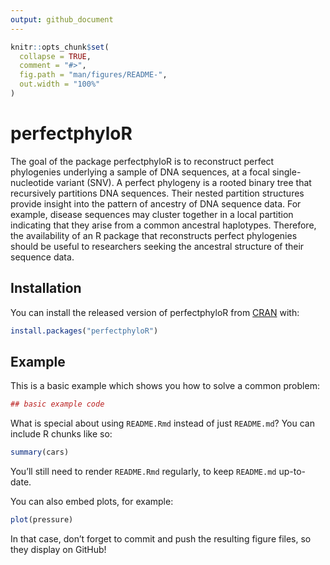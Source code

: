 ```yaml
---
output: github_document
---
```


<!-- README.md is generated from README.Rmd. Please edit that file -->

```r
knitr::opts_chunk$set(
  collapse = TRUE,
  comment = "#>",
  fig.path = "man/figures/README-",
  out.width = "100%"
)
```
# perfectphyloR

The goal of the package perfectphyloR is to reconstruct perfect phylogenies underlying a sample of DNA sequences, at a focal single-nucleotide variant (SNV). A perfect phylogeny is a rooted binary tree that recursively partitions DNA sequences. Their nested partition structures provide insight into the pattern of ancestry of DNA sequence data. For example, disease sequences may cluster together in a local partition indicating that they arise from a common ancestral haplotypes. Therefore, the availability of an R package that reconstructs perfect phylogenies should be useful to researchers seeking the ancestral structure of their sequence data. 


## Installation

You can install the released version of perfectphyloR from [CRAN](https://CRAN.R-project.org) with:

``` r
install.packages("perfectphyloR")
```

## Example

This is a basic example which shows you how to solve a common problem:

```r
## basic example code
```

What is special about using `README.Rmd` instead of just `README.md`? You can include R chunks like so:

```r
summary(cars)
```

You'll still need to render `README.Rmd` regularly, to keep `README.md` up-to-date.

You can also embed plots, for example:

```r
plot(pressure)
```

In that case, don't forget to commit and push the resulting figure files, so they display on GitHub!
